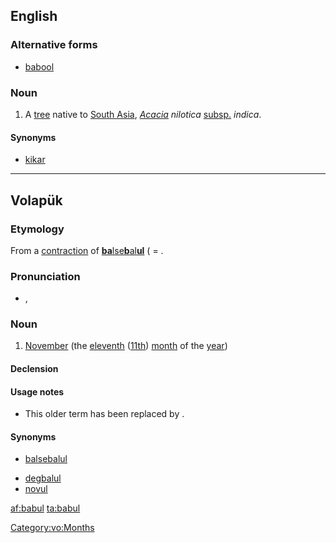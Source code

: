 ==English==
{{wikipedia|Acacia nilotica subsp. indica|Babul}}

===Alternative forms===
* [[babool]]

===Noun===
{{en-noun|?}}

# A [[tree]] native to [[South Asia]], ''[[Acacia]] nilotica'' [[subspecies|subsp.]] ''indica''.

====Synonyms====
* [[kikar]]

----

==Volapük==

===Etymology===
From a [[contraction]] of [[balsebalul|'''ba'''lse'''b'''al'''ul''']] ( = {{compound|bals|e|bal|-ul|lang=vo|t1=ten, now [[deg#Volapük|deg]]|t2=and|t3=one|t4=([[morpheme]] for) month (< [[mul#Volapük|mul]])}}.

===Pronunciation===
* {{IPA|[ba.ˈbul]|lang=vo}}, {{X-SAMPA|[ba."bul]}}

===Noun===
{{vo-noun}}

# {{obsolete|lang=vo}} [[November]] (the [[eleventh]] ([[11th]]) [[month]] of the [[year]])

====Declension====
{{vo-decl-noun}}

====Usage notes====
* This older term has been replaced by {{term|novul|lang=vo||November}}.

====Synonyms====
* {{obsolete|lang=vo}} [[balsebalul]]
* [[degbalul]]
* [[novul]]

[[Category:vo:Months]]

[[af:babul]]
[[ta:babul]]